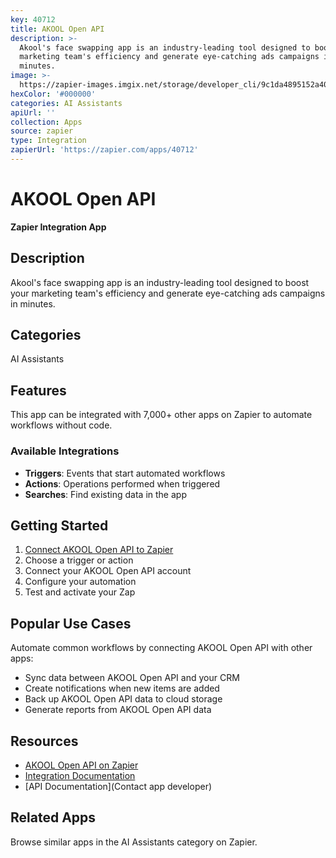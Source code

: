 ```yaml
---
key: 40712
title: AKOOL Open API
description: >-
  Akool's face swapping app is an industry-leading tool designed to boost your
  marketing team's efficiency and generate eye-catching ads campaigns in
  minutes.
image: >-
  https://zapier-images.imgix.net/storage/developer_cli/9c1da4895152a406ff4491dbb3d9d9bc.PNG?auto=format%2Ccompress&ixlib=python-3.0.0&q=50
hexColor: '#000000'
categories: AI Assistants
apiUrl: ''
collection: Apps
source: zapier
type: Integration
zapierUrl: 'https://zapier.com/apps/40712'
---
```

# AKOOL Open API

**Zapier Integration App**

## Description

Akool's face swapping app is an industry-leading tool designed to boost your marketing team's efficiency and generate eye-catching ads campaigns in minutes.

## Categories

AI Assistants

## Features

This app can be integrated with 7,000+ other apps on Zapier to automate workflows without code.

### Available Integrations

- **Triggers**: Events that start automated workflows
- **Actions**: Operations performed when triggered
- **Searches**: Find existing data in the app

## Getting Started

1. [Connect AKOOL Open API to Zapier](https://zapier.com/apps/40712)
2. Choose a trigger or action
3. Connect your AKOOL Open API account
4. Configure your automation
5. Test and activate your Zap

## Popular Use Cases

Automate common workflows by connecting AKOOL Open API with other apps:

- Sync data between AKOOL Open API and your CRM
- Create notifications when new items are added
- Back up AKOOL Open API data to cloud storage
- Generate reports from AKOOL Open API data

## Resources

- [AKOOL Open API on Zapier](https://zapier.com/apps/40712)
- [Integration Documentation](https://zapier.com/apps/40712/integrations)
- [API Documentation](Contact app developer)

## Related Apps

Browse similar apps in the AI Assistants category on Zapier.
